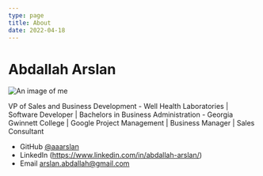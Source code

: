 ```yaml
---
type: page
title: About
date: 2022-04-18
---
```


# Abdallah Arslan

![An image of me](https://media-exp1.licdn.com/dms/image/C4D03AQGUusJZuZp6fA/profile-displayphoto-shrink_400_400/0/1649710830486?e=1655942400&v=beta&t=TKj_kWVo50BsVr5efDBVIRz_TBdeEYutpZajGsZxr7k)

VP of Sales and Business Development - Well Health Laboratories | Software Developer | Bachelors in Business Administration - Georgia Gwinnett College | Google Project Management | Business Manager | Sales Consultant

- GitHub [@aaarslan](https://github.com/aaarslan)
- LinkedIn (https://www.linkedin.com/in/abdallah-arslan/)
- Email arslan.abdallah@gmail.com
